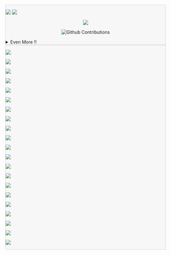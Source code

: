 ::: {.callout-tip icon=false aria-title="GitHub Stats" title='[📊 GitHub Stats]{.dim-text-11}' collapse="false" style="text-align: left!important; width:100%; background-color:rgba(131,131,131,0.05)!important; border: 1px solid rgba(131,131,131,0.3)!important; opacity:100%;"}


::: {.flex-container style="flex-flow: wrap;"}
<a href="https://github.com/saforem2"><img loading="lazy" src="https://raw.githubusercontent.com/saforem2/github-stats/master/generated/overview.svg"></a>
<a href="https://github.com/saforem2/github-readme-stats"><img loading="lazy" src="https://github-readme-stats.vercel.app/api/top-langs/?username=saforem2&layout=compact&langs_count=10&theme=transparent&hide_title=true&hide_border=true&text_color=838383"></a>
:::

::: {style="width: 100%; text-align: center;"}
<a href="https://git.io/streak-stats"><img loading="lazy" src="https://github-readme-streak-stats.herokuapp.com?user=saforem2&theme=transparent&hide_border=true&card_width=800&card_height=200&stroke=838383&currStreakNum=838383&dates=838383&currStreakLabel=838383&background=EB545400&border=83838300&ring=8383836F&fire=FF5252&sideNums=838383&sideLabels=838383"></a>

[![Github Contributions](https://github-readme-activity-graph.vercel.app/graph?username=saforem2&theme=minimal&bg_color=00000000&line=838383&color=838383&days=30&point=838383&hide_border=true&hide_title=true&area=true)]{loading="lazy" style="width:100%;"}

<!-- <img loading="lazy" width="100%" src="https://github-readme-activity-graph.vercel.app/graph?username=saforem2&theme=minimal&bg_color=00000000&line=838383&color=838383&days=30&point=838383&hide_border=true&hide_title=true&area=true"> -->
:::

<details closed><summary>Even More !!</summary>

<details closed><summary>Wakatime</summary>

<a href="https://github.com/saforem2/"><img loading="lazy" src="https://github-readme-stats.vercel.app/api/wakatime?username=saforem2&show_icons=true&include_all_commits=true&title_color=838383&hide_border=true&layout=compact&theme=transparent&text_color=838383"></a>

</details>

<img loading="lazy" src="https://raw.githubusercontent.com/saforem2/saforem2/main/github-metrics.svg">

</details>

:::

::: {.callout-tip icon=false aria-title="GitHub Repos" title='[📂 [`saforem2/`](https://github.com/saforem2?tab=repositories)]{.dim-text-11}' collapse="false" style="text-align: left!important; width:100%; background-color:rgba(131,131,131,0.05)!important; border: 1px solid rgba(131,131,131,0.3)!important; opacity:100%;"}

::: {.flex-container style="flex-flow: wrap;"}

<a href="https://github.com/saforem2/l2hmc-qcd"><img loading="lazy" src="https://github-readme-stats.vercel.app/api/pin/?username=saforem2&repo=l2hmc-qcd&theme=transparent&include_all_commits=true&hide_border=true&line_height=5&card_width=300px&text_color=838383&title_color=838383"></a>

<a href="https://github.com/saforem2/ezpz"><img loading="lazy" src="https://github-readme-stats.vercel.app/api/pin/?username=saforem2&repo=ezpz&theme=transparent&include_all_commits=true&hide_border=true&line_height=5&card_width=300px&text_color=838383&title_color=838383"></a>

<a href="https://github.com/argonne-lcf/Megatron-DeepSpeed"><img loading="lazy" src="https://github-readme-stats.vercel.app/api/pin/?username=argonne-lcf&repo=Megatron-DeepSpeed&theme=transparent&include_all_commits=true&hide_border=true&line_height=5&card_width=300px&text_color=838383&title_color=838383"></a>

<a href="https://github.com/saforem2/wordplay"><img loading="lazy" src="https://github-readme-stats.vercel.app/api/pin/?username=saforem2&repo=wordplay&theme=transparent&include_all_commits=true&hide_border=true&line_height=5&card_width=300px&text_color=838383&title_color=838383"></a>

<a href="https://github.com/saforem2/personal_site"><img loading="lazy" src="https://github-readme-stats.vercel.app/api/pin/?username=saforem2&repo=personal_site&theme=transparent&include_all_commits=true&hide_border=true&line_height=5&card_width=300px&text_color=838383&title_color=838383"></a>

<a href="https://github.com/saforem2/ambivalent"><img loading="lazy" src="https://github-readme-stats.vercel.app/api/pin/?username=saforem2&repo=ambivalent&theme=transparent&include_all_commits=true&hide_border=true&line_height=5&card_width=300px&text_color=838383&title_color=838383"></a>

<a href="https://github.com/saforem2/enrich"><img loading="lazy" src="https://github-readme-stats.vercel.app/api/pin/?username=saforem2&repo=enrich&theme=transparent&include_all_commits=true&hide_border=true&line_height=5&card_width=300px&text_color=838383&title_color=838383"></a>

<a href="https://github.com/saforem2/public"><img loading="lazy" src="https://github-readme-stats.vercel.app/api/pin/?username=saforem2&repo=public&theme=transparent&include_all_commits=true&hide_border=true&line_height=5&card_width=300px&text_color=838383&title_color=838383"></a>

<a href="https://github.com/saforem2/lattice23"><img loading="lazy" src="https://github-readme-stats.vercel.app/api/pin/?username=saforem2&repo=lattice23&theme=transparent&include_all_commits=true&hide_border=true&line_height=5&card_width=300px&text_color=838383&title_color=838383"></a>

<a href="github.com/saforem2/llm-workshop-talk"><img loading="lazy" src="https://github-readme-stats.vercel.app/api/pin/?username=saforem2&repo=llm-workshop-talk&theme=transparent&include_all_commits=true&hide_border=true&line_height=5&card_width=300px&text_color=838383&title_color=838383"></a>

<a href="https://github.com/saforem2/quarto-site-template"><img loading="lazy" src="https://github-readme-stats.vercel.app/api/pin/?username=saforem2&repo=quarto-site-template&theme=transparent&include_all_commits=true&hide_border=true&line_height=5&card_width=300px&text_color=838383&title_color=838383"></a>

<a href="https://github.com/saforem2/starter"><img loading="lazy" src="https://github-readme-stats.vercel.app/api/pin/?username=saforem2&repo=starter&theme=transparent&include_all_commits=true&hide_border=true&line_height=5&card_width=300px&text_color=838383&title_color=838383"></a>

[![](https://github-readme-stats.vercel.app/api/pin/?username=saforem2&repo=glitz&theme=transparent&show_icons=true&include_all_commits=true&hide_border=true&line_height=5&card_width=300px&text_color=838383&title_color=838383)](https://github.com/saforem2/glitz)

<a href="https://github.com/saforem2/glitz"><img loading="lazy" src="https://github-readme-stats.vercel.app/api/pin/?username=saforem2&repo=glitz&theme=transparent&show_icons=true&include_all_commits=true&hide_border=true&line_height=5&card_width=300px&text_color=838383&title_color=838383"></a>

<a href="https://github.com/saforem2/awesome-stars"><img loading="lazy" src="https://github-readme-stats.vercel.app/api/pin/?username=saforem2&repo=awesome-stars&theme=transparent&show_icons=true&include_all_commits=true&hide_border=true&line_height=5&card_width=300px&text_color=838383&title_color=838383"></a>

<a href="https://github.com/nftqcd/fthmc"><img loading="lazy" src="https://github-readme-stats.vercel.app/api/pin/?username=nftqcd&repo=fthmc&theme=transparent&show_icons=true&include_all_commits=true&hide_border=true&line_height=5&card_width=300px&text_color=838383&title_color=838383"></a>

<a href="https://github.com/argonne-lcf/CompPerfWorkshop"><img loading="lazy" src="https://github-readme-stats.vercel.app/api/pin/?username=argonne-lcf&repo=CompPerfWorkshop&theme=transparent&show_icons=true&include_all_commits=true&hide_border=true&line_height=5&card_width=300px&text_color=838383"></a>

<a href="https://github.com/argonne-lcf/ai-science-training-series"><img loading="lazy" src="https://github-readme-stats.vercel.app/api/pin/?username=argonne-lcf&repo=ai-science-training-series&theme=transparent&show_icons=true&include_all_commits=true&hide_border=true&line_height=5&card_width=300px&text_color=838383&title_color=838383"></a>

<a href="https://github.com/argonne-lcf/mlprof"><img loading="lazy" src="https://github-readme-stats.vercel.app/api/pin/?username=argonne-lcf&repo=mlprof&theme=transparent&show_icons=true&include_all_commits=true&hide_border=true&line_height=5&card_width=300px&text_color=838383&title_color=838383"></a>

<a href="https://github.com/argonne-lcf/user-guides"><img loading="lazy" src="https://github-readme-stats.vercel.app/api/pin/?username=argonne-lcf&repo=user-guides&theme=transparent&show_icons=true&include_all_commits=true&hide_border=true&line_height=5&card_width=300px&text_color=838383&title_color=838383"></a>

<a href="https://github.com/saforem2/personal_site"><img loading="lazy" src="https://github-readme-stats.vercel.app/api/pin/?username=saforem2&repo=personal_site&theme=transparent&show_icons=true&include_all_commits=true&hide_border=true&line_height=5&card_width=300px&icon_color=838383&title_color=838383"></a>

:::

:::
